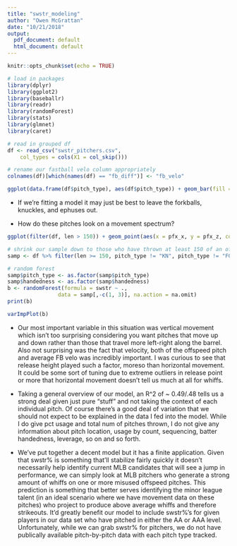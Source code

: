```yaml
---
title: "swstr_modeling"
author: "Owen McGrattan"
date: "10/21/2018"
output:
  pdf_document: default
  html_document: default
---
```


```r
knitr::opts_chunk$set(echo = TRUE)
```

```r
# load in packages
library(dplyr)
library(ggplot2)
library(baseballr)
library(readr)
library(randomForest)
library(stats)
library(glmnet)
library(caret)
```

```r
# read in grouped df
df <- read_csv("swstr_pitchers.csv", 
    col_types = cols(X1 = col_skip()))

# rename our fastball velo column appropriately
colnames(df)[which(names(df) == "fb_diff")] <- "fb_velo"
```
```r
ggplot(data.frame(df$pitch_type), aes(df$pitch_type)) + geom_bar(fill = "blue4") + labs(x = "Pitch Type") 
```

- If we're fitting a model it may just be best to leave the forkballs, knuckles, and ephuses out. 

- How do these pitches look on a movement spectrum?

```r
ggplot(filter(df, len > 150)) + geom_point(aes(x = pfx_x, y = pfx_z, color = pitch_type))
```



```r
# shrink our sample down to those who have thrown at least 150 of an offspeed pitch, none of the more obscure offspeed offerings.
samp <- df %>% filter(len >= 150, pitch_type != "KN", pitch_type != "FO", pitch_type != "EP")
```


```r
# random forest
samp$pitch_type <- as.factor(samp$pitch_type)
samp$handedness <- as.factor(samp$handedness)
b <- randomForest(formula = swstr ~ .,
                data = samp[,-c(1, 3)], na.action = na.omit)
print(b)
```


```r
varImpPlot(b)
```

- Our most important variable in this situation was vertical movement which isn't too surprising considering you want pitches that move up and down rather than those that travel more left-right along the barrel.  Also not surprising was the fact that velocity, both of the offspeed pitch and average FB velo was incredibly important.  I was curious to see that release height played such a factor, moreso than horizontal movement.  It could be some sort of tuning due to extreme outliers in release point or more that horizontal movement doesn't tell us much at all for whiffs. 

- Taking a general overview of our model, an R^2 of ~ 0.49/.48 tells us a strong deal given just pure "stuff" and not taking the context of each individual pitch.  Of course there's a good deal of variation that we should not expect to be explained in the data I fed into the model.  While I do give pct usage and total num of pitches thrown, I do not give any information about pitch location, usage by count, sequencing, batter handedness, leverage, so on and so forth. 

- We've put together a decent model but it has a finite application.  Given that swstr% is something that'll stabilize fairly quickly it doesn't necessarily help identify current MLB candidates that will see a jump in performance, we can simply look at MLB pitchers who generate a strong amount of whiffs on one or more misused offspeed pitches.  This prediction is something that better serves identifying the minor league talent (in an ideal scenario where we have movement data on these pitches) who project to produce above average whiffs and therefore strikeouts. It'd greatly benefit our model to include swstr%'s for given players in our data set who have pitched in either the AA or AAA level.  Unfortunately, while we can grab swstr% for pitchers, we do not have publically available pitch-by-pitch data with each pitch type tracked. 


